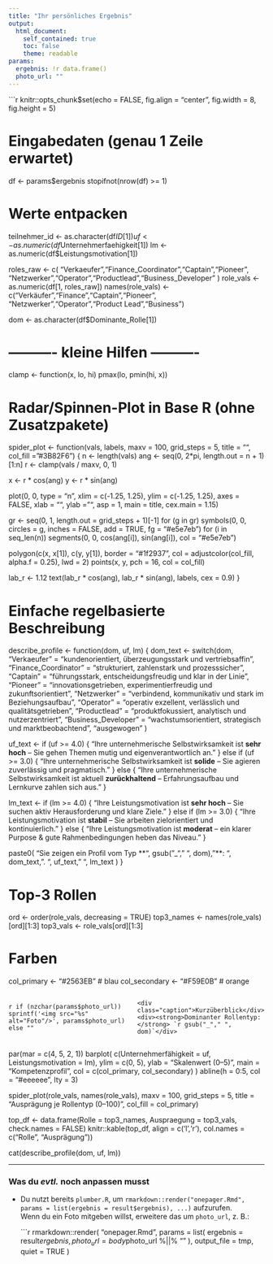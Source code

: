 ```yaml
---
title: "Ihr persönliches Ergebnis"
output:
  html_document:
    self_contained: true
    toc: false
    theme: readable
params:
  ergebnis: !r data.frame()
  photo_url: ""
---
```


```r
knitr::opts_chunk$set(echo = FALSE, fig.align = "center", fig.width = 8, fig.height = 5)

# Eingabedaten (genau 1 Zeile erwartet)
df <- params$ergebnis
stopifnot(nrow(df) >= 1)

# Werte entpacken
teilnehmer_id <- as.character(df$ID[1])
uf <- as.numeric(df$Unternehmerfaehigkeit[1])
lm <- as.numeric(df$Leistungsmotivation[1])

roles_raw <- c(
  "Verkaeufer","Finance_Coordinator","Captain","Pioneer",
  "Netzwerker","Operator","Productlead","Business_Developer"
)
role_vals <- as.numeric(df[1, roles_raw])
names(role_vals) <- c("Verkäufer","Finance\nCoordinator","Captain","Pioneer",
                      "Netzwerker","Operator","Product Lead","Business\nDeveloper")

dom <- as.character(df$Dominante_Rolle[1])

# ---------- kleine Hilfen ----------
clamp <- function(x, lo, hi) pmax(lo, pmin(hi, x))

# Radar/Spinnen-Plot in Base R (ohne Zusatzpakete)
spider_plot <- function(vals, labels, maxv = 100,
                        grid_steps = 5, title = "", col_fill = "#3B82F6") {
  n <- length(vals)
  ang <- seq(0, 2*pi, length.out = n + 1)[1:n]
  r <- clamp(vals / maxv, 0, 1)

  x <- r * cos(ang)
  y <- r * sin(ang)

  plot(0, 0, type = "n", xlim = c(-1.25, 1.25), ylim = c(-1.25, 1.25),
       axes = FALSE, xlab = "", ylab = "", asp = 1, main = title, cex.main = 1.15)

  gr <- seq(0, 1, length.out = grid_steps + 1)[-1]
  for (g in gr) symbols(0, 0, circles = g, inches = FALSE, add = TRUE, fg = "#e5e7eb")
  for (i in seq_len(n)) segments(0, 0, cos(ang[i]), sin(ang[i]), col = "#e5e7eb")

  polygon(c(x, x[1]), c(y, y[1]),
          border = "#1f2937", col = adjustcolor(col_fill, alpha.f = 0.25), lwd = 2)
  points(x, y, pch = 16, col = col_fill)

  lab_r <- 1.12
  text(lab_r * cos(ang), lab_r * sin(ang), labels, cex = 0.9)
}

# Einfache regelbasierte Beschreibung
describe_profile <- function(dom, uf, lm) {
  dom_text <- switch(dom,
    "Verkaeufer"          = "kundenorientiert, überzeugungsstark und vertriebsaffin",
    "Finance_Coordinator" = "strukturiert, zahlenstark und prozesssicher",
    "Captain"             = "führungsstark, entscheidungsfreudig und klar in der Linie",
    "Pioneer"             = "innovationsgetrieben, experimentierfreudig und zukunftsorientiert",
    "Netzwerker"          = "verbindend, kommunikativ und stark im Beziehungsaufbau",
    "Operator"            = "operativ exzellent, verlässlich und qualitätsgetrieben",
    "Productlead"         = "produktfokussiert, analytisch und nutzerzentriert",
    "Business_Developer"  = "wachstumsorientiert, strategisch und marktbeobachtend",
    "ausgewogen"
  )

  uf_text <- if (uf >= 4.0) {
    "Ihre unternehmerische Selbstwirksamkeit ist **sehr hoch** – Sie gehen Themen mutig und eigenverantwortlich an."
  } else if (uf >= 3.0) {
    "Ihre unternehmerische Selbstwirksamkeit ist **solide** – Sie agieren zuverlässig und pragmatisch."
  } else {
    "Ihre unternehmerische Selbstwirksamkeit ist aktuell **zurückhaltend** – Erfahrungsaufbau und Lernkurve zahlen sich aus."
  }

  lm_text <- if (lm >= 4.0) {
    "Ihre Leistungsmotivation ist **sehr hoch** – Sie suchen aktiv Herausforderung und klare Ziele."
  } else if (lm >= 3.0) {
    "Ihre Leistungsmotivation ist **stabil** – Sie arbeiten zielorientiert und kontinuierlich."
  } else {
    "Ihre Leistungsmotivation ist **moderat** – ein klarer Purpose & gute Rahmenbedingungen heben das Niveau."
  }

  paste0(
    "Sie zeigen ein Profil vom Typ **", gsub("_", " ", dom), "**: ", dom_text, ". ",
    uf_text, " ", lm_text
  )
}

# Top-3 Rollen
ord <- order(role_vals, decreasing = TRUE)
top3_names <- names(role_vals)[ord][1:3]
top3_vals  <- role_vals[ord][1:3]

# Farben
col_primary <- "#2563EB" # blau
col_secondary <- "#F59E0B" # orange

<style>
.kpi { display:flex; gap:24px; align-items:center; margin: 8px 0 24px 0; }
.kpi .card { flex:1; border:1px solid #e5e7eb; border-radius:12px; padding:16px 20px; background:#fafafa; }
.kpi .val { font-size: 28px; font-weight:700; color:#111827; }
.kpi .lbl { color:#6b7280; margin-top:4px; }
.header { display:flex; align-items:center; gap:18px; margin: 8px 0 8px 0;}
.header img { width:72px; height:72px; border-radius:50%; object-fit:cover; border:1px solid #e5e7eb;}
.caption { color:#6b7280; font-size: 14px; }
</style>


<div class="header">
  `r if (nzchar(params$photo_url)) sprintf('<img src="%s" alt="Foto"/>', params$photo_url) else ""`
  <div>
    <div class="caption">Kurzüberblick</div>
    <div><strong>Dominanter Rollentyp:</strong> `r gsub("_"," ", dom)`</div>
  </div>
</div>



par(mar = c(4, 5, 2, 1))
barplot(
  c(Unternehmerfähigkeit = uf, Leistungsmotivation = lm),
  ylim = c(0, 5),
  ylab = "Skalenwert (0–5)",
  main = "Kompetenzprofil",
  col = c(col_primary, col_secondary)
)
abline(h = 0:5, col = "#eeeeee", lty = 3)



spider_plot(role_vals, names(role_vals), maxv = 100,
            grid_steps = 5, title = "Ausprägung je Rollentyp (0–100)",
            col_fill = col_primary)



top_df <- data.frame(Rolle = top3_names, Auspraegung = top3_vals, check.names = FALSE)
knitr::kable(top_df, align = c('l','r'), col.names = c("Rolle", "Ausprägung"))


cat(describe_profile(dom, uf, lm))


---

### Was du *evtl.* noch anpassen musst

- Du nutzt bereits `plumber.R`, um `rmarkdown::render("onepager.Rmd", params = list(ergebnis = result$ergebnis), ...)` aufzurufen.  
  Wenn du ein Foto mitgeben willst, erweitere das um `photo_url`, z. B.:

  ```r
  rmarkdown::render(
    "onepager.Rmd",
    params = list(
      ergebnis  = result$ergebnis,
      photo_url = body$photo_url %||% ""
    ),
    output_file = tmp,
    quiet = TRUE
  )
